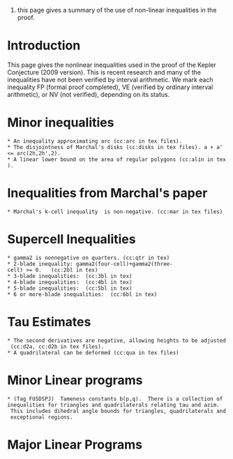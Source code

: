 #this page gives a summary of the use of non-linear inequalities in the proof.
= Introduction =

This page gives the nonlinear inequalities used in the proof of the Kepler Conjecture (2009 version).  This is recent research and many of the inequalities have not been verified by interval arithmetic.  We mark each inequality FP (formal proof completed), VE (verified by ordinary interval arithmetic), or NV (not verified), depending on its status.

= Minor inequalities = 

 * An inequality approximating arc (cc:arc in tex files).  {{{STATUS_NV}}}
 * The disjointness of Marchal's disks (cc:disks in tex files). a + a' <= arc(2h,2h',2). {{{STATUS_NV}}}
 * A linear lower bound on the area of regular polygons (cc:alin in tex). {{{STATUS_NV}}}

= Inequalities from Marchal's paper =

 * Marchal's k-cell inequality {{{gamma(X,M)}}} is non-negative. (cc:mar in tex files) {{{STATUS_NV}}}

= Supercell Inequalities =

 * gamma2 is nonnegative on quarters. (cc:qtr in tex) {{{STATUS_NV}}}
 * 2-blade inequality: gamma2(four-cell)+gamma2(three-cell) >= 0.   (cc:2bl in tex) {{{STATUS_NV}}}
 * 3-blade inequalities:  (cc:3bl in tex) {{{STATUS_NV}}}
 * 4-blade inequalities:  (cc:4bl in tex) {{{STATUS_NV}}}
 * 5-blade inequalities:  (cc:5bl in tex) {{{STATUS_NV}}}
 * 6 or more-blade inequalities:  (cc:6bl in tex) {{{STATUS_NV}}}

= Tau Estimates =
 * The second derivatives are negative, allowing heights to be adjusted (cc:d2a, cc:d2b in tex files).  {{{STATUS_NV}}}
 * A quadrilateral can be deformed (cc:qua in tex files) {{{STATUS_NV}}}

= Minor Linear programs =

 * (Tag FUSDSPJ)  Tameness constants b(p,q).  There is a collection of inequalities for triangles and quadrilaterals relating tau and azim.   This includes dihedral angle bounds for triangles, quadrilaterals and exceptional regions.  {{{STATUS_NV}}}

= Major Linear Programs =